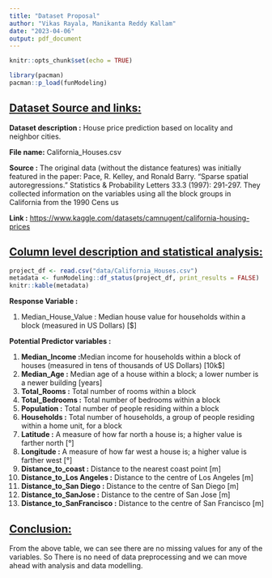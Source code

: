 ```yaml
---
title: "Dataset Proposal"
author: "Vikas Rayala, Manikanta Reddy Kallam"
date: "2023-04-06"
output: pdf_document
---
```


```r
knitr::opts_chunk$set(echo = TRUE)
```

```r
library(pacman)
pacman::p_load(funModeling)
```

## [**Dataset Source and links:**]{.underline}

**Dataset description :** House price prediction based on locality and neighbor cities.

**File name:** California_Houses.csv

**Source :** The original data (without the distance features) was initially featured in the paper: Pace, R. Kelley, and Ronald Barry. "Sparse spatial autoregressions." Statistics & Probability Letters 33.3 (1997): 291-297. They collected information on the variables using all the block groups in California from the 1990 Cens us

**Link :** <https://www.kaggle.com/datasets/camnugent/california-housing-prices>

## [**Column level description and statistical analysis:**]{.underline}

```r
project_df <- read.csv("data/California_Houses.csv")
metadata <- funModeling::df_status(project_df, print_results = FALSE)
knitr::kable(metadata)
```

**Response Variable :**

1.  Median_House_Value : Median house value for households within a block (measured in US Dollars) [\$]

**Potential Predictor variables :**

1.  **Median_Income :**Median income for households within a block of houses (measured in tens of thousands of US Dollars) [10k\$]
2.  **Median_Age :** Median age of a house within a block; a lower number is a newer building [years]
3.  **Total_Rooms :** Total number of rooms within a block
4.  **Total_Bedrooms :** Total number of bedrooms within a block
5.  **Population :** Total number of people residing within a block
6.  **Households :** Total number of households, a group of people residing within a home unit, for a block
7.  **Latitude :** A measure of how far north a house is; a higher value is farther north [°]
8.  **Longitude :** A measure of how far west a house is; a higher value is farther west [°]
9.  **Distance_to_coast :** Distance to the nearest coast point [m]
10. **Distance_to_Los Angeles :** Distance to the centre of Los Angeles [m]
11. **Distance_to_San Diego :** Distance to the centre of San Diego [m]
12. **Distance_to_SanJose :** Distance to the centre of San Jose [m]
13. **Distance_to_SanFrancisco :** Distance to the centre of San Francisco [m]

## [Conclusion:]{.underline}

From the above table, we can see there are no missing values for any of the variables. So There is no need of data preprocessing and we can move ahead with analysis and data modelling.



